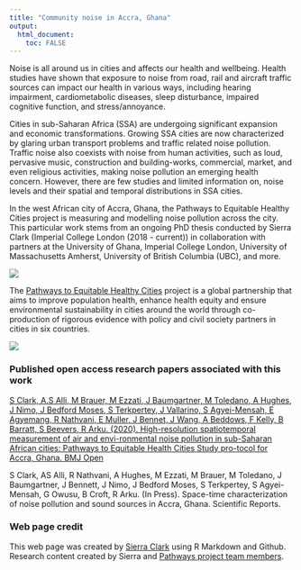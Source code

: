 ```yaml
---
title: "Community noise in Accra, Ghana"
output: 
  html_document:
    toc: FALSE
---
```


Noise is all around us in cities and affects our health and wellbeing. Health studies have shown that exposure to noise from road, rail and aircraft traffic sources can impact our health in various ways, including hearing impairment, cardiometabolic diseases, sleep disturbance, impaired cognitive function, and stress/annoyance.

Cities in sub-Saharan Africa (SSA) are undergoing significant expansion and economic transformations. Growing SSA cities are now characterized by glaring urban transport problems and traffic related noise pollution. Traffic noise also coexists with noise from human activities, such as loud, pervasive music, construction and building-works, commercial, market, and even religious activities, making noise pollution an emerging health concern. However, there are few studies and limited information on, noise levels and their spatial and temporal distributions in SSA cities.  

In the west African city of Accra, Ghana, the Pathways to Equitable Healthy Cities project is measuring and modelling noise pollution across the city. This particular work stems from an ongoing PhD thesis conducted by Sierra Clark (Imperial College London (2018 - current)) in collaboration with partners at the University of Ghana, Imperial College London, University of Massachusetts Amherst, University of British Columbia (UBC), and more. 

![](assets/Accra2.png)

The [Pathways to Equitable Healthy Cities](http://equitablehealthycities.org/about-us/) project is a global partnership that aims to improve population health, enhance health equity and ensure environmental sustainability in cities around the world through co-production of rigorous evidence with policy and civil society partners in cities in six countries. 


![](assets/logo_pehc.png)



### Published open access research papers associated with this work 


[S Clark, A.S Alli, M Brauer, M Ezzati, J Baumgartner, M Toledano, A Hughes, J Nimo, J Bedford Moses, S Terkpertey, J Vallarino, S Agyei-Mensah, E Agyemang, R Nathvani, E Muller, J Bennet, J Wang, A Beddows, F Kelly, B Barratt, S Beevers, R Arku. (2020). High-resolution spatiotemporal measurement of air and envi-ronmental noise pollution in sub-Saharan African cities: Pathways to Equitable Health Cities Study pro-tocol for Accra, Ghana. BMJ Open](https://bmjopen.bmj.com/content/10/8/e035798) 

S Clark, AS Alli, R Nathvani, A Hughes, M Ezzati, M Brauer, M Toledano, J Baumgartner, J Bennett, J Nimo, J Bedford Moses, S Terkpertey, S Agyei-Mensah, G Owusu, B Croft, R Arku. (In Press). Space-time characterization of noise pollution and sound sources in Accra, Ghana. Scientific Reports.

### Web page credit

This web page was created by [Sierra Clark](https://www.imperial.ac.uk/people/sierra.clark) using R Markdown and Github. Research content created by Sierra and [Pathways project team members](http://equitablehealthycities.org). 



